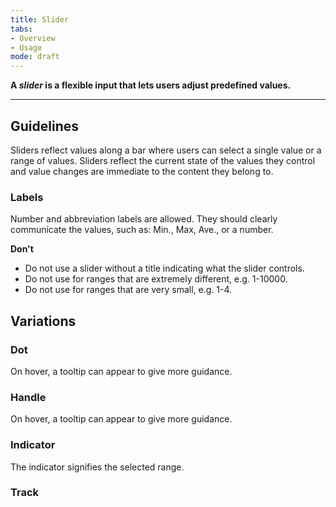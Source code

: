 ```yaml
---
title: Slider 
tabs: 
- Overview
- Usage
mode: draft
---
```


**A *slider* is a flexible input that lets users adjust predefined values.**
<!--One to two sentences as an introduction to the component-->

***

## Guidelines
<!--List how to use it, sizes, widths, grid interactions, color allowances -->

Sliders reflect values along a bar where users can select a single value or a range of values. Sliders reflect the current state of the values they control and value changes are immediate to the content they belong to. 




### Labels

Number and abbreviation labels are allowed. They should clearly communicate the values, such as: Min., Max, Ave., or a number. 

**Don't**
<!--Bullet point list if needed -->

* Do not use a slider without a title indicating what the slider controls. 
* Do not use for ranges that are extremely different, e.g. 1-10000.
* Do not use for ranges that are very small, e.g. 1-4. 


## Variations 
<!--One ### heading per frame in Figma, explaining each component in that frame. One 'content' section per variation if needed -->


### Dot

On hover, a tooltip can appear to give more guidance. 

<Embed url="https://www.figma.com/file/0bGXR2sCwMVSDNyyzu5BXrO5/Desktop-UI?node-id=2544%3A419" />


### Handle

On hover, a tooltip can appear to give more guidance. 

<Embed url="https://www.figma.com/file/0bGXR2sCwMVSDNyyzu5BXrO5/Desktop-UI?node-id=2544%3A418" />


### Indicator

The indicator signifies the selected range.

<Embed url="https://www.figma.com/file/0bGXR2sCwMVSDNyyzu5BXrO5/Desktop-UI?node-id=2544%3A417" />


### Track

<Embed url="https://www.figma.com/file/0bGXR2sCwMVSDNyyzu5BXrO5/Desktop-UI?node-id=2544%3A416" />
